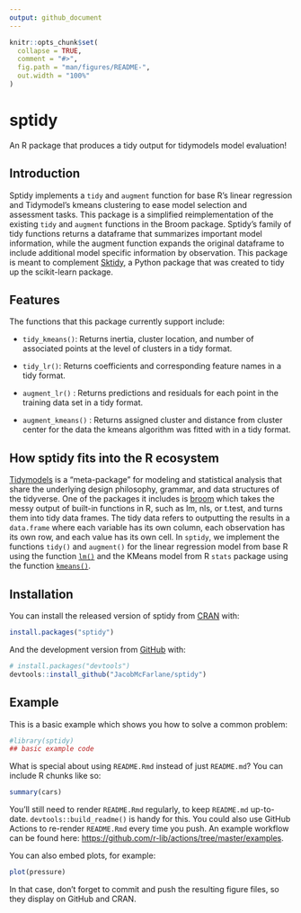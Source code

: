 ```yaml
---
output: github_document
---
```


<!-- README.md is generated from README.Rmd. Please edit that file -->

```r
knitr::opts_chunk$set(
  collapse = TRUE,
  comment = "#>",
  fig.path = "man/figures/README-",
  out.width = "100%"
)
```

# sptidy

<!-- badges: start -->
<!-- badges: end -->

An R package that produces a tidy output for tidymodels model evaluation!

## Introduction

Sptidy implements a `tidy` and `augment` function for base R's linear regression and Tidymodel's kmeans clustering to ease model selection and assessment tasks. This package is a simplified reimplementation of the existing `tidy` and `augment` functions in the Broom package. Sptidy’s family of tidy functions returns a dataframe that summarizes important model information, while the augment function expands the original dataframe to include additional model specific information by observation. This package is meant to complement [Sktidy](https://github.com/UBC-MDS/sktidy), a Python package that was created to tidy up the scikit-learn package.  

## Features

The functions that this package currently support include:

- `tidy_kmeans()`: Returns inertia, cluster location, and number of associated points at the level of clusters in a tidy format.

- `tidy_lr()`: Returns coefficients and corresponding feature names in a tidy format.

- `augment_lr()` : Returns predictions and residuals for each point in the training data set in a tidy format.

- `augment_kmeans()` : Returns assigned cluster and distance from cluster center for the data the kmeans algorithm was fitted with in a tidy format.

## How sptidy fits into the R ecosystem 

[Tidymodels](https://github.com/tidymodels) is a “meta-package” for modeling and statistical analysis that share the underlying design philosophy, grammar, and data structures of the tidyverse. One of the packages it includes is [broom](https://broom.tidymodels.org/) which takes the messy output of built-in functions in R, such as lm, nls, or t.test, and turns them into tidy data frames. The tidy data refers to outputting the results in a `data.frame` where each variable has its own column, each observation has its own row, and each value has its own cell. In `sptidy`, we implement the functions `tidy()` and `augment()` for the linear regression model from base R using the function [`lm()`](https://www.rdocumentation.org/packages/stats/versions/3.6.2/topics/lm) and the KMeans model from R `stats` package using the function [`kmeans()`](https://www.rdocumentation.org/packages/stats/versions/3.6.2/topics/kmeans). 

## Installation

You can install the released version of sptidy from [CRAN](https://CRAN.R-project.org) with:

``` r
install.packages("sptidy")
```

And the development version from [GitHub](https://github.com/) with:

``` r
# install.packages("devtools")
devtools::install_github("JacobMcFarlane/sptidy")
```
## Example

This is a basic example which shows you how to solve a common problem:

```r
#library(sptidy)
## basic example code
```

What is special about using `README.Rmd` instead of just `README.md`? You can include R chunks like so:

```r
summary(cars)
```

You'll still need to render `README.Rmd` regularly, to keep `README.md` up-to-date. `devtools::build_readme()` is handy for this. You could also use GitHub Actions to re-render `README.Rmd` every time you push. An example workflow can be found here: <https://github.com/r-lib/actions/tree/master/examples>.

You can also embed plots, for example:

```r
plot(pressure)
```

In that case, don't forget to commit and push the resulting figure files, so they display on GitHub and CRAN.
